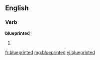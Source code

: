 ==English==

===Verb===
'''blueprinted'''

# {{past of|[[blueprint]]}}

[[fr:blueprinted]]
[[mg:blueprinted]]
[[vi:blueprinted]]
